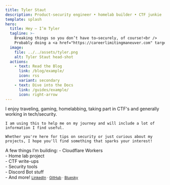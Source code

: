 ```yaml
---
title: Tyler Staut
description: Product-security engineer • homelab builder • CTF junkie
template: splash
hero:
  title: Hey — I’m Tyler
  tagline: >-
    Breaking things so you don’t have to—securely, of course!<br />
    Probably doing a <a href="https://careerlimitingmaneuver.com" target="_blank" rel="noopener noreferrer">Career Limiting Maneuver</a>.
  image:
    file: ../../assets/tyler.png
    alt: Tyler Staut head-shot
  actions:
    - text: Read the Blog
      link: /blog/example/
      icon: rss
      variant: secondary
    - text: Dive into the Docs
      link: /guides/example/
      icon: right-arrow
---
```



<CardGrid stagger>
  <Card title="About" icon="information" href="/about/">
    I enjoy traveling, gaming, homelabbing, taking part in CTF's and generally working in tech/security.

	I am using this to help me on my journey and will include a lot of information I find useful. 
	
	Whether you're here for tips on security or just curious about my projects, I hope you'll find something that sparks your interest!
  </Card>

  <Card title="Projects" icon="rocket" href="/projects/">
    A few things I’m building:
	  - Cloudflare Workers<br />
	  - Home lab project<br />
	  - CTF write-ups<br />
	  - Security tools<br />
	  - Discord Bot stuff<br />
	  - And more!
  </Card>

  <Card title="Contact" icon="email" href="/contact/">
    <small>
      <a href="https://linkedin.com/in/Tyler-Staut">LinkedIn</a> ·
      <a href="https://github.com/Tyler-Staut">GitHub</a> ·
      <a href="https://bsky.app/profile/tylerstaut.com">Bluesky</a>
    </small>
  </Card>
</CardGrid>

